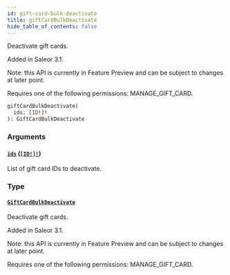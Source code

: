 ```yaml
---
id: gift-card-bulk-deactivate
title: giftCardBulkDeactivate
hide_table_of_contents: false
---
```


Deactivate gift cards.

Added in Saleor 3.1.

Note: this API is currently in Feature Preview and can be subject to changes at later point.

Requires one of the following permissions: MANAGE_GIFT_CARD.

```graphql
giftCardBulkDeactivate(
  ids: [ID!]!
): GiftCardBulkDeactivate
```

### Arguments

#### [`ids`](#) ([`[ID!]!`](../../../developer/api-reference/scalars/id))

List of gift card IDs to deactivate.

### Type

#### [`GiftCardBulkDeactivate`](../../../developer/api-reference/objects/gift-card-bulk-deactivate)

Deactivate gift cards.

Added in Saleor 3.1.

Note: this API is currently in Feature Preview and can be subject to changes at later point.

Requires one of the following permissions: MANAGE_GIFT_CARD.
